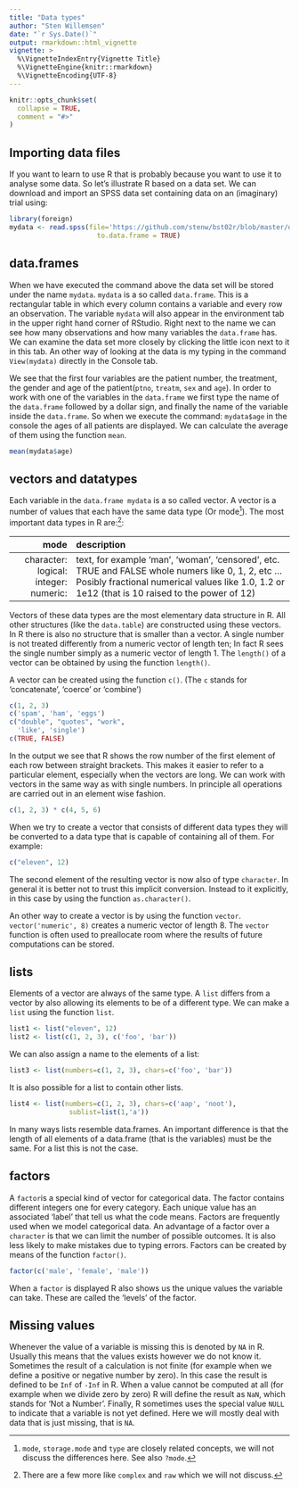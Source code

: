 ```yaml
---
title: "Data types"
author: "Sten Willemsen"
date: "`r Sys.Date()`"
output: rmarkdown::html_vignette
vignette: >
  %\VignetteIndexEntry{Vignette Title}
  %\VignetteEngine{knitr::rmarkdown}
  %\VignetteEncoding{UTF-8}
---
```


```r
knitr::opts_chunk$set(
  collapse = TRUE,
  comment = "#>"
)
```


## Importing data files

If you want to learn to use R that is probably because you want to use it to analyse some data. So let's illustrate R based on a data set. We can download and import an SPSS data set containing data on an (imaginary) trial using: 
```r
library(foreign)
mydata <- read.spss(file='https://github.com/stenw/bst02r/blob/master/data-raw/pain.sav?raw=true',
                      to.data.frame = TRUE)
```

## data.frames

When we have executed the command above the data set will be stored under the name `mydata`. `mydata` is a so called `data.frame`. This is a rectangular table in which every column contains a variable and every row an observation. The variable `mydata` will also appear in the environment tab in the upper right hand corner of RStudio. Right next to the name we can see how many observations and how many variables the `data.frame` has. We can examine the data set more closely by clicking the little icon next to it in this tab. An other way of looking at the data is my typing in the command `View(mydata)` directly in the Console tab.


We see that the first four variables are the patient number, the treatment, the  gender and age of the patient(`ptno`, `treatm`, `sex` and `age`). In order to work with one of the variables in the `data.frame` we first type the name of the `data.frame` followed by a dollar sign, and finally the name of the variable inside the `data.frame`. So when we execute the command: `mydata$age` in the console the ages of all patients are displayed. We can calculate the average of them using the function `mean`.  

```r
mean(mydata$age)
```

## vectors and datatypes

Each variable in the `data.frame mydata` is a so called vector. A vector is a number of values that each have the same data type (Or mode^[`mode`, `storage.mode` and `type` are closely related concepts, we will not discuss the differences here. See also `?mode`.]). The most important data types in R are:^[There are a few more like `complex` and `raw`
 which we will not discuss.]: 

------------    ---------------------------------------------------
        mode    description
------------    ---------------------------------------------------    
  character:    text, for example 'man', 'woman', 'censored', etc. 
    logical:    TRUE and FALSE
    integer:    whole numers like 0, 1, 2, etc ...
    numeric:    Posibly fractional numerical values like 1.0, 1.2 or 1e12 (that is 10 raised to the power of 12)
 -------------------------------------------------------------------

Vectors of these data types are the most elementary data structure in R. All other structures (like the `data.table`) are constructed using these vectors. In R there is also no structure that is smaller than a vector. A single number is not treated differently from a numeric vector of length ten; In fact R sees the single number simply as a numeric vector of length 1. The `length()` of a vector can be obtained by using the function `length()`.

A vector can be created using the function `c()`. (The `c` stands for 'concatenate', 'coerce' or 'combine')

```r
c(1, 2, 3)
c('spam', 'ham', 'eggs')
c("double", "quotes", "work",
  'like', 'single')
c(TRUE, FALSE)
```

In the output we see that R shows the row number of the first element of each row between straight brackets. This makes it easier to refer to a particular element, especially when the vectors are long. We can work with vectors in the same way as with single numbers. In principle all operations are carried out in an element wise fashion.

```r
c(1, 2, 3) * c(4, 5, 6)
```

When we try to create a vector that consists of different data types they will be converted to a data type that is capable of containing all of them. For example: 

```r
c("eleven", 12)
```

The second element of the resulting vector is now also of type `character`. In general it is better not to trust this implicit conversion. Instead to it explicitly, in this case by using the function `as.character()`.

An other way to create a vector is by using the function `vector`. `vector('numeric', 8)` creates a numeric vector of length 8. The `vector` function is often used to preallocate room where the results of future computations can be stored. 

## lists

Elements of a vector are always of the same type. A `list` differs from a vector by also allowing its elements to be of a different type. We can make a `list` using the function `list`.

```r
list1 <- list("eleven", 12)
list2 <- list(c(1, 2, 3), c('foo', 'bar'))
```
We can also assign a name to the elements of a list:

```r
list3 <- list(numbers=c(1, 2, 3), chars=c('foo', 'bar'))
```
It is also possible for a list to contain other lists.

```r
list4 <- list(numbers=c(1, 2, 3), chars=c('aap', 'noot'), 
               sublist=list(1,'a'))
```

In many ways lists resemble data.frames. An important difference is that the length of all elements of a data.frame (that is the variables) must be the same. For a list this is not the case.

## factors

A `factor`is a special kind of vector for categorical data. The factor contains different integers one for every category. Each unique value has an associated 'label' that tell us what the code means. Factors are frequently used when we model categorical data. An advantage of a factor over a `character` is that we can limit the number of possible outcomes. It is also less likely to make mistakes due to typing errors.  Factors can be created by means of the function `factor()`.

```r
factor(c('male', 'female', 'male'))
```

When a `factor` is displayed R also shows us the unique values the variable can take. These are called the 'levels' of the factor. 

## Missing values

Whenever the value of a variable is missing this is denoted by `NA` in R. Usually this means that the values exists however we do not know it. Sometimes the result of a calculation is not finite (for example when we define a positive or negative number by zero). In this case the result is defined to be `Inf` of `-Inf` in R.  When a value cannot be computed at all (for example when we divide zero by zero) R will define the result as `NaN`, which stands for 'Not a Number'. Finally, R sometimes uses the special value `NULL` to indicate that a variable is not yet defined. Here we will mostly deal with data that is just missing, that is  `NA`.   



